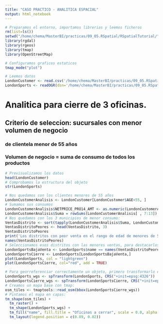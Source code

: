 ```yaml
---
title: "CASO PRACTICO - ANALITICA ESPACIAL"
output: html_notebook
---
```


```r
# Preparamos el entorno, importamos librerias y leemos ficheros
rm(list=ls())
setwd("/home/chema/MasterBI/practicas/09_05.RSpatial/RSpatialTutorial/")
library(rgdal)
library(rgeos)
library(tmap)
library(OpenStreetMap)

# Configuramos graficos estaticos
tmap_mode("plot")

# Leemos datos
LondonCustomer <- read.csv('/home/chema/MasterBI/practicas/09_05.RSpatial/RSpatialTutorial/data/LondonCustomer.csv',header= T,sep = ';', na.strings = "?")
LondonSports <- readOGR(dsn='/home/chema/MasterBI/practicas/09_05.RSpatial/RSpatialTutorial/data', layer="london_sport")

```

# Analitica para cierre de 3 oficinas.
## Criterio de seleccion: sucursales con menor volumen de negocio 
### de clientela menor de 55 años
### Volumen de negocio = suma de consumo de todos los productos

```r
# Previsualizamos los datos
head(LondonCustomer)
# Comprobamos la estructura del objeto
str(LondonSports)
```

```r
# Nos quedamos con los clientes menores de 55 años
LondonCustomerAnalisis <- LondonCustomer[LondonCustomer$AGE<55, ]
# Sumamos sus consumos
LondonCustomerAnalisis$NETPRICE_PRO14_AMT <- as.numeric(LondonCustomerAnalisis$NETPRICE_PRO14_AMT)
LondonCustomerAnalisis$Suma = rowSums(LondonCustomerAnalisis[ , 7:13])
# Nos quedamos con los 3 municipios de menor consumo:
VentasDistrito <- sort(tapply(LondonCustomerAnalisis$Suma, LondonCustomerAnalisis$name, sum), decreasing = F)
VentasDistritoPeores <- head(VentasDistrito, 3)
VentasDistritoPeores
print('Los distritos con peor venta en el rango de edad de menores de 55 años son:')
names(VentasDistritoPeores)
# Seleccionamos esos distritos con las menores ventas, para destacarlos en el mapa:
LondonSportsBajaVenta <- LondonSports$name == names(VentasDistritoPeores)[1] | LondonSports$name == names(VentasDistritoPeores)[2] | LondonSports$name == names(VentasDistritoPeores)[3]
LondonSportsCierre <- LondonSports[LondonSportsBajaVenta,]
plot(LondonSports, col = "lightgreen")
plot(LondonSportsCierre, col="red", add = TRUE)
```

```r
# Para georreferenciar correctamente un objeto, primero transformarlo en CRS geografico
LondonSports_wgs <- spTransform(LondonSports, CRS("+init=epsg:4326"))
LondonSportsCierre_wgs <- spTransform(LondonSportsCierre, CRS("+init=epsg:4326"))
# Creamos un mapa base con tmap:
osm_tiles <- tmaptools::read_osm(bbox(LondonSportsCierre_wgs))
# Pintamos el mapa en capas:
tm_shape(osm_tiles) + 
  tm_raster() + 
  tm_shape(LondonSports_wgs) +
  tm_fill("name", fill.title = "Oficinas a cerrar", scale = 0.8, alpha = 0.5) +
  tm_layout(legend.position = c(0.89, 0.02))

```





